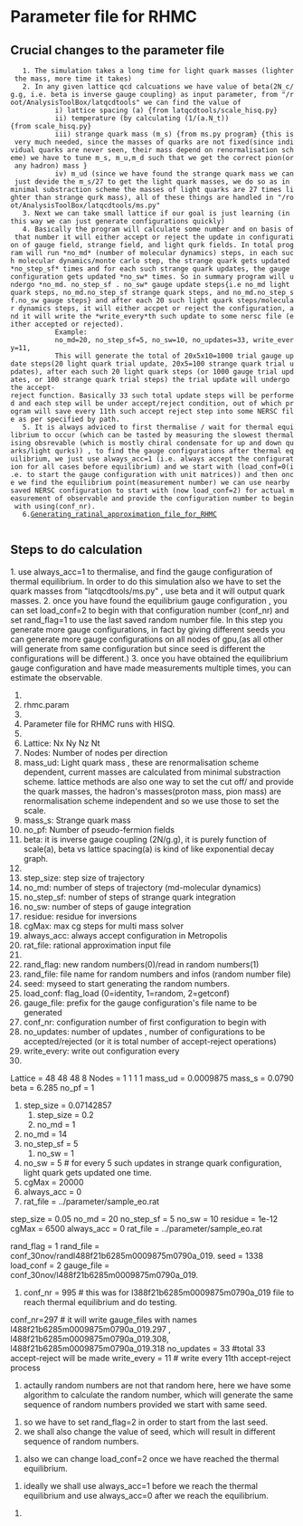 = Parameter file for RHMC =

== Crucial changes to the parameter file ==
	1. The simulation takes a long time for light quark masses (lighter the mass, more time it takes)
	2. In any given lattice qcd calcuations we have value of beta(2N_c/g.g, i.e. beta is inverse gauge coupling) as input parameter, from "/root/AnalysisToolBox/latqcdtools" we can find the value of 
			i) lattice spacing (a) {from latqcdtools/scale_hisq.py}
			ii) temperature (by calculating (1/(a.N_t)){from scale_hisq.py}
			iii) strange quark mass (m_s) {from ms.py program} {this is very much needed, since the masses of quarks are not fixed(since individual quarks are never seen, their mass depend on renormalisation scheme) we have to tune m_s, m_u,m_d such that we get the correct pion(or any hadron) mass }
			iv) m_ud (since we have found the strange quark mass we can just devide the m_s/27 to get the light quark masses, we do so as in minimal substraction scheme the masses of light quarks are 27 times lighter than strange qurk mass), all of these things are handled in "/root/AnalysisToolBox/latqcdtools/ms.py"
	3. Next we can take small lattice if our goal is just learning (in this way we can just generate configurations quickly)
	4. Basically the program will calculate some number and on basis of that number it will either accept or reject the update in configuration of gauge field, strange field, and light qurk fields. In total program will run *no_md* (number of molecular dynamics) steps, in each such molecular dynamics/monte carlo step, the strange quark gets updated *no_step_sf* times and for each such strange quark updates, the gauge configuration gets updated *no_sw* times. So in summary program will undergo *no_md. no_step_sf . no_sw* gauge update steps{i.e no_md light quark steps, no_md.no_step_sf strange quark steps, and no_md.no_step_sf.no_sw gauge steps} and after each 20 such light quark steps/molecular dynamics steps, it will either accpet or reject the configuration, and it will write the *write_every*th such update to some nersc file (either accepted or rejected).
			Example: 
			no_md=20, no_step_sf=5, no_sw=10, no_updates=33, write_every=11,
			This will generate the total of 20x5x10=1000 trial gauge update steps(20 light quark trial update, 20x5=100 strange quark trial updates), after each such 20 light quark steps (or 1000 gauge trial updates, or 100 strange quark trial steps) the trial update will undergo the accept-reject function. Basically 33 such total update steps will be performed and each step will be under accept/reject condition, out of which program will save every 11th such accept reject step into some NERSC file as per specified by path.
	5. It is always adviced to first thermalise / wait for thermal equilibrium to occur (which can be tasted by measuring the slowest thermalising obsrevable (which is mostly chiral condensate for up and down quarks/light qurks)) , to find the gauge configurations after thermal equilibrium, we just use always_acc=1 (i.e. always accept the configuration for all cases before equilibrium) and we start with (load_conf=0(i.e. to start the gauge configuration with unit matrices)) and then once we find the equilibrium point(measurement number) we can use nearby saved NERSC configuration to start with (now load_conf=2) for actual measurement of observable and provide the configuration number to begin with using(conf_nr). 
	6.[[Generating_ratinal_approximation_file_for_RHMC]]
	



== Steps to do calculation ==
1. use always_acc=1 to thermalise, and find the gauge configuration of thermal equilibrium. In order to do this simulation also we have to set the quark masses from "latqcdtools/ms.py" , use beta and it will output quark masses. 
2. once you have found the equilibrium gauge configuration , you can set load_conf=2 to begin with that configuration number (conf_nr) and set rand_flag=1 to use the last saved random number file. In this step you generate more gauge configurations, in fact by giving different seeds you can generate more gauge configurations on all nodes of gpu,(as all other will generate from same configuration but since seed is different the configurations will be different.)
3. once you have obtained the equilibrium gauge configuration and have made measurements multiple times, you can estimate the observable.




#
# rhmc.param
#
# Parameter file for RHMC runs with HISQ.
#
#      Lattice: Nx Ny Nz Nt
#        Nodes: Number of nodes per direction
#      mass_ud: Light quark mass , these are renormalisation scheme dependent, current masses are calculated from minimal substraction scheme. lattice methods are also one way to set the cut off/ and provide the quark masses, the hadron's masses(proton mass, pion mass) are renormalisation scheme independent and so we use those to set the scale. 
#       mass_s: Strange quark mass
#        no_pf: Number of pseudo-fermion fields
#         beta: it is inverse gauge coupling (2N/g.g), it is purely function of scale(a), beta vs lattice spacing(a) is kind of like exponential decay graph.
#
#    step_size: step size of trajectory
#        no_md: number of steps of trajectory (md-molecular dynamics)
#   no_step_sf: number of steps of strange quark integration
#        no_sw: number of steps of gauge integration
#      residue: residue for inversions
#        cgMax: max cg steps for multi mass solver
#   always_acc: always accept configuration in Metropolis
#     rat_file: rational approximation input file
#
#    rand_flag: new random numbers(0)/read in random numbers(1)
#    rand_file: file name for random numbers and infos (random number file)
#         seed: myseed to start generating the random numbers.
#    load_conf: flag_load (0=identity, 1=random, 2=getconf)
#   gauge_file: prefix for the gauge configuration's file name to be generated
#      conf_nr: configuration number of first configuration to begin with
#   no_updates: number of updates , number of configurations to be accepted/rejected (or it is total number of accept-reject operations)
#  write_every: write out configuration every
#
Lattice = 48 48 48 8
Nodes   = 1 1 1 1
mass_ud = 0.0009875
mass_s  =  0.0790
beta    =  6.285
no_pf   = 1

#step_size  = 0.07142857
##step_size  = 0.2
##no_md      = 1
#no_md      = 14
#no_step_sf = 5
##no_sw      = 1
#no_sw      = 5             # for every 5 such updates in strange quark configuration, light quark gets updated one time.
#cgMax      = 20000
#always_acc = 0
#rat_file   = ../parameter/sample_eo.rat

step_size  = 0.05
no_md      = 20
no_step_sf = 5
no_sw      = 10
residue   = 1e-12
cgMax      = 6500
always_acc = 0
rat_file   = ../parameter/sample_eo.rat


rand_flag   = 1
rand_file   = conf_30nov/randl488f21b6285m0009875m0790a_019.
seed        = 1338
load_conf   = 2
gauge_file  = conf_30nov/l488f21b6285m0009875m0790a_019.
#conf_nr    = 995    # this was for l388f21b6285m0009875m0790a_019 file to reach thermal equilibrium and do testing. 

conf_nr=297                  # it will write gauge_files with names l488f21b6285m0009875m0790a_019.297 , l488f21b6285m0009875m0790a_019.308, l488f21b6285m0009875m0790a_019.318
no_updates  = 33             #total 33 accept-reject will be made
write_every = 11             # write every 11th accept-reject process




# actaully random numbers are not that random here, here we have some algorithm to calculate the random number, which will generate the same sequence of random numbers provided we start with same seed. 

# so we have to set rand_flag=2 in order to start from the last seed. 
# we shall also change the value of seed, which will result in different sequence of random numbers. 


# also we can change load_conf=2 once we have reached the thermal equilibrium. 

# ideally we shall use always_acc=1 before we reach the thermal equilibrium and use always_acc=0 after we reach the equilibrium.

# 

